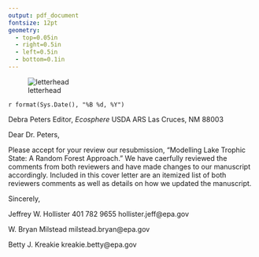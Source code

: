 ```yaml
---
output: pdf_document
fontsize: 12pt
geometry: 
  - top=0.05in
  - right=0.5in
  - left=0.5in
  - bottom=0.1in
---
```


![letterhead](epa_letterhead.jpg)

`r format(Sys.Date(), "%B %d, %Y")` \newline

Debra Peters\newline
Editor, *Ecosphere*\newline
USDA ARS\newline
Las Cruces, NM  88003\newline

Dear Dr. Peters,

Please accept for your review our resubmission, "Modelling Lake Trophic State: A Random Forest Approach."  We have caerfully reviewed the comments from both reviewers and have made changes to our manuscript accordingly.  Included in this cover letter are an itemized list of both reviewers comments as well as details on how we updated the manuscript.   


Sincerely,

Jeffrey W. Hollister
401 782 9655
hollister.jeff@epa.gov

W. Bryan Milstead
milstead.bryan@epa.gov

Betty J. Kreakie
kreakie.betty@epa.gov
